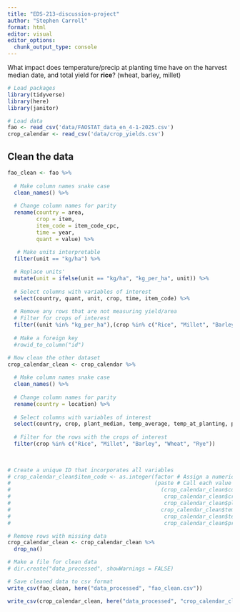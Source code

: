 ```yaml
---
title: "EDS-213-discussion-project"
author: "Stephen Carroll"
format: html
editor: visual
editor_options: 
  chunk_output_type: console
---
```


What impact does temperature/precip at planting time have on the harvest median date, and total yield for **rice**? (wheat, barley, millet)

```r
# Load packages
library(tidyverse)
library(here)
library(janitor)
```

```r
# Load data
fao <- read_csv('data/FAOSTAT_data_en_4-1-2025.csv')
crop_calendar <- read_csv('data/crop_yields.csv')
```

<!-- ```{r} -->

<!-- cols_fao <- unique(names(fao)) -->

<!-- cols_crop_calendar <- unique(names(crop_calendar)) -->

<!-- common_cols <- intersect(cols_fao, cols_crop_calendar) -->

<!-- common_cols -->

<!-- ``` -->

<!-- ```{r} -->

<!-- cols_fao -->

<!-- ``` -->

<!-- ```{r} -->

<!-- cols_crop_calendar -->

<!-- ``` -->

## Clean the data

```r
fao_clean <- fao %>% 
  
  # Make column names snake case
  clean_names() %>%
  
  # Change column names for parity
  rename(country = area,
         crop = item,
         item_code = item_code_cpc,
         time = year,
         quant = value) %>% 
  
   # Make units interpretable
  filter(unit == "kg/ha") %>% 

  # Replace units'
  mutate(unit = ifelse(unit == "kg/ha", "kg_per_ha", unit)) %>% 
  
  # Select columns with variables of interest
  select(country, quant, unit, crop, time, item_code) %>% 
  
  # Remove any rows that are not measuring yield/area
  # Filter for crops of interest
  filter((unit %in% "kg_per_ha"),(crop %in% c("Rice", "Millet", "Barley", "Wheat", "Rye") ) )
  
  # Make a foreign key
  #rowid_to_column("id")
```

```r
# Now clean the other dataset
crop_calendar_clean <- crop_calendar %>% 
  
  # Make column names snake case
  clean_names() %>%    
    
  # Change column names for parity
  rename(country = location) %>% 
  
  # Select columns with variables of interest
  select(country, crop, plant_median, temp_average, temp_at_planting, precip_at_planting) %>% 
  
  # Filter for the rows with the crops of interest
  filter(crop %in% c("Rice", "Millet", "Barley", "Wheat", "Rye")) 
  
 
```

```r
# Create a unique ID that incorporates all variables
# crop_calendar_clean$item_code <- as.integer(factor # Assign a numeric value 
#                                             (paste # Call each value
#                                               (crop_calendar_clean$country,
#                                                crop_calendar_clean$crop,
#                                                crop_calendar_clean$plant_median,
#                                               crop_calendar_clean$temp_average,
#                                                crop_calendar_clean$temp_at_planting,
#                                                crop_calendar_clean$precip_at_planting))) 

# Remove rows with missing data
crop_calendar_clean <- crop_calendar_clean %>% 
  drop_na()
```



```r
# Make a file for clean data
# dir.create("data_processed", showWarnings = FALSE)

# Save cleaned data to csv format
write_csv(fao_clean, here("data_processed", "fao_clean.csv"))

write_csv(crop_calendar_clean, here("data_processed", "crop_calendar_clean.csv"))
```
